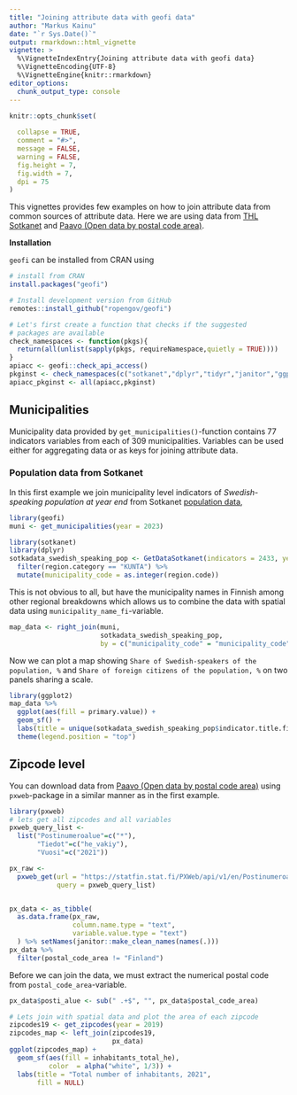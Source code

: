 ```yaml
---
title: "Joining attribute data with geofi data"
author: "Markus Kainu"
date: "`r Sys.Date()`"
output: rmarkdown::html_vignette
vignette: >
  %\VignetteIndexEntry{Joining attribute data with geofi data}
  %\VignetteEncoding{UTF-8}
  %\VignetteEngine{knitr::rmarkdown}
editor_options: 
  chunk_output_type: console
---
```


```r
knitr::opts_chunk$set(
  
  collapse = TRUE,
  comment = "#>",
  message = FALSE, 
  warning = FALSE,
  fig.height = 7, 
  fig.width = 7,
  dpi = 75
)
```

This vignettes provides few examples on how to join attribute data from common sources of attribute data. Here we are using data from [THL Sotkanet](https://sotkanet.fi/sotkanet/en/index) and [Paavo (Open data by postal code area)](https://pxdata.stat.fi/PXWeb/pxweb/en/Postinumeroalueittainen_avoin_tieto/).

**Installation**

`geofi` can be installed from CRAN using

```r
# install from CRAN
install.packages("geofi")

# Install development version from GitHub
remotes::install_github("ropengov/geofi")
```

```r
# Let's first create a function that checks if the suggested 
# packages are available
check_namespaces <- function(pkgs){
  return(all(unlist(sapply(pkgs, requireNamespace,quietly = TRUE))))
}
apiacc <- geofi::check_api_access()
pkginst <- check_namespaces(c("sotkanet","dplyr","tidyr","janitor","ggplot2"))
apiacc_pkginst <- all(apiacc,pkginst)
```


## Municipalities

Municipality data provided by `get_municipalities()`-function contains 77 indicators variables from each of 309 municipalities. Variables can be used either for aggregating data or as keys for joining attribute data. 

### Population data from Sotkanet

In this first example we join municipality level indicators of *Swedish-speaking population at year end* from Sotkanet [population data](https://sotkanet.fi/sotkanet/en/haku?g=219), 

```r
library(geofi)
muni <- get_municipalities(year = 2023)

library(sotkanet)
library(dplyr)
sotkadata_swedish_speaking_pop <- GetDataSotkanet(indicators = 2433, years = 2000:2022) %>% 
  filter(region.category == "KUNTA") %>% 
  mutate(municipality_code = as.integer(region.code))
```

This is not obvious to all, but have the municipality names in Finnish among other regional breakdowns which allows us to combine the data with spatial data using `municipality_name_fi`-variable. 

```r
map_data <- right_join(muni, 
                       sotkadata_swedish_speaking_pop, 
                       by = c("municipality_code" = "municipality_code"))
```

Now we can plot a map showing `Share of Swedish-speakers of the population, %` and `Share of foreign citizens of the population, %` on two panels sharing a scale.

```r

library(ggplot2)
map_data %>% 
  ggplot(aes(fill = primary.value)) + 
  geom_sf() + 
  labs(title = unique(sotkadata_swedish_speaking_pop$indicator.title.fi)) +
  theme(legend.position = "top")
```


## Zipcode level

You can download data from [Paavo (Open data by postal code area)](https://pxdata.stat.fi/PXWeb/pxweb/en/Postinumeroalueittainen_avoin_tieto/) using `pxweb`-package in a similar manner as in the first example.

```r
library(pxweb)
# lets get all zipcodes and all variables
pxweb_query_list <- 
  list("Postinumeroalue"=c("*"),
       "Tiedot"=c("he_vakiy"),
       "Vuosi"=c("2021"))

px_raw <- 
  pxweb_get(url = "https://statfin.stat.fi/PXWeb/api/v1/en/Postinumeroalueittainen_avoin_tieto/uusin/paavo_pxt_12ey.px",
            query = pxweb_query_list)


px_data <- as_tibble(
  as.data.frame(px_raw, 
                column.name.type = "text", 
                variable.value.type = "text")
  ) %>% setNames(janitor::make_clean_names(names(.)))
px_data %>% 
  filter(postal_code_area != "Finland")
```

Before we can join the data, we must extract the numerical postal code from `postal_code_area`-variable.

```r
px_data$posti_alue <- sub(" .+$", "", px_data$postal_code_area)

# Lets join with spatial data and plot the area of each zipcode
zipcodes19 <- get_zipcodes(year = 2019) 
zipcodes_map <- left_join(zipcodes19, 
                          px_data)
ggplot(zipcodes_map) + 
  geom_sf(aes(fill = inhabitants_total_he), 
          color  = alpha("white", 1/3)) +
  labs(title = "Total number of inhabitants, 2021", 
       fill = NULL)
```

